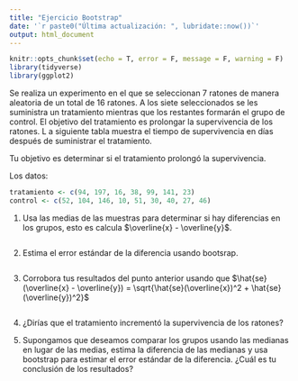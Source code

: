 ```yaml
---
title: "Ejercicio Bootstrap"
date: '`r paste0("Última actualización: ", lubridate::now())`'
output: html_document
---
```


```r
knitr::opts_chunk$set(echo = T, error = F, message = F, warning = F)
library(tidyverse)
library(ggplot2)
```

Se realiza un experimento en el que se seleccionan 7 ratones de manera 
aleatoria de un total de 16 ratones. A los siete seleccionados se les 
suministra un tratamiento mientras que los restantes formarán el grupo de control. 
El objetivo del tratamiento es prolongar la supervivencia de los ratones. L
a siguiente tabla muestra el tiempo de supervivencia en días después de 
suministrar el tratamiento.

Tu objetivo es determinar si el tratamiento prolongó la supervivencia.

Los datos:

```r
tratamiento <- c(94, 197, 16, 38, 99, 141, 23)
control <- c(52, 104, 146, 10, 51, 30, 40, 27, 46)
```

1. Usa las medias de las muestras para determinar si hay diferencias en 
los grupos, esto es calcula $\overline{x} - \overline{y}$.

```r

```

2. Estima el error estándar de la diferencia usando bootsrap.

```r
```

3. Corrobora tus resultados del punto anterior usando que $\hat{se}(\overline{x} - \overline{y}) = \sqrt{\hat{se}(\overline{x})^2 + \hat{se}(\overline{y})^2}$

```r

```

4. ¿Dirías que el tratamiento incrementó la supervivencia de los ratones?

5. Supongamos que deseamos comparar los grupos usando las medianas en lugar de las medias, estima la diferencia de las medianas y usa bootstrap para estimar el error estándar de la diferencia. ¿Cuál es tu conclusión de los resultados?

```r

```




